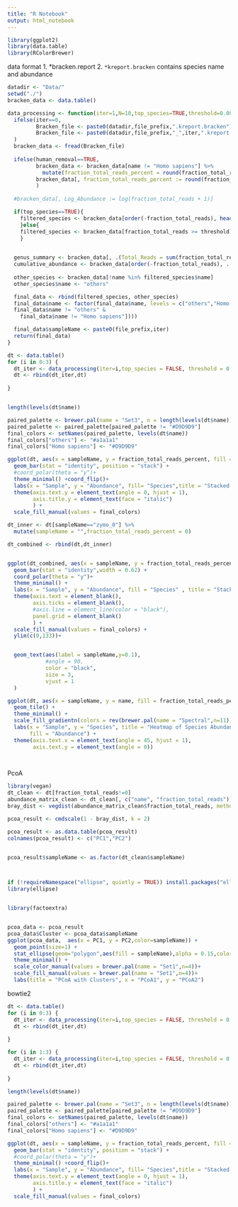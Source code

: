 ```yaml
---
title: "R Notebook"
output: html_notebook
---
```




```r
library(ggplot2)
library(data.table)
library(RColorBrewer)
```


data format
1. *bracken.report
2. ` *kreport.bracken` contains species name and abundance

```r

datadir <- "Data/"
setwd("./")
bracken_data <- data.table()

data_processing <- function(iter=1,N=10,top_species=TRUE,threshold=0.001,human_removal=FALSE,file_prefix="zymo"){
  ifelse(iter==0,
         Bracken_file <- paste0(datadir,file_prefix,".kreport.bracken"),
         Bracken_file <- paste0(datadir,file_prefix,"_",iter,".kreport.bracken")
  )
  bracken_data <- fread(Bracken_file)
  
  ifelse(human_removal==TRUE,
         bracken_data <- bracken_data[name != "Homo sapiens"] %>%
           mutate(fraction_total_reads_percent = round(fraction_total_reads / sum(fraction_total_reads) * 100, 2)),
         bracken_data[, fraction_total_reads_percent := round(fraction_total_reads * 100, 2)]
         )
  
  #bracken_data[, Log_Abundance := log(fraction_total_reads + 1)]  

  if(top_species==TRUE){
    filtered_species <- bracken_data[order(-fraction_total_reads), head(.SD, n = N)]
    }else{
    filtered_species <- bracken_data[fraction_total_reads >= threshold]
    }

    
  genus_summary <- bracken_data[, .(Total_Reads = sum(fraction_total_reads * kraken_assigned_reads)), by = `taxonomy_id`]
  cumulative_abundance <- bracken_data[order(-fraction_total_reads), .(Cumulative_Abundance = cumsum(fraction_total_reads))]
  
  other_species <- bracken_data[!name %in% filtered_species$name]
  other_species$name <- "others"

  final_data <- rbind(filtered_species, other_species)
  final_data$name <- factor(final_data$name, levels = c("others","Homo sapiens",unique(final_data$name[
  final_data$name != "others" & 
    final_data$name != "Homo sapiens"])))

  final_data$sampleName <- paste0(file_prefix,iter)
  return(final_data)
}

```



```r



dt <- data.table()
for (i in 0:3) {
  dt_iter <- data_processing(iter=i,top_species = FALSE, threshold = 0.01,human_removal = TRUE)
  dt <- rbind(dt_iter,dt)
  
}


length(levels(dt$name))

paired_palette <- brewer.pal(name = "Set3", n = length(levels(dt$name)) +1 )
paired_palette <- paired_palette[paired_palette != "#D9D9D9"]
final_colors <- setNames(paired_palette, levels(dt$name))
final_colors["others"] <- "#a1a1a1"
final_colors["Homo sapiens"] <- "#D9D9D9"

ggplot(dt, aes(x = sampleName, y = fraction_total_reads_percent, fill = name)) +
  geom_bar(stat = "identity", position = "stack") +
  #coord_polar(theta = "y")+
  theme_minimal() +coord_flip()+
  labs(x = "Sample", y = "Abundance", fill= "Species",title = "Stacked Bar Plot of Species Abundance") +
  theme(axis.text.y = element_text(angle = 0, hjust = 1), 
        axis.title.y = element_text(face = "italic")
        ) +  
  scale_fill_manual(values = final_colors)

```


```r


dt_inner <- dt[sampleName=="zymo_0"] %>%
  mutate(sampleName = "",fraction_total_reads_percent = 0)

dt_combined <- rbind(dt,dt_inner)


ggplot(dt_combined, aes(x = sampleName, y = fraction_total_reads_percent, fill = name)) +
  geom_bar(stat = "identity",width = 0.62) +
  coord_polar(theta = "y")+
  theme_minimal() +
  labs(x = "Sample", y = "Abundance", fill = "Species" , title = "Stacked Ring Plot of Species Abundance") +
  theme(axis.text = element_blank(), 
        axis.ticks = element_blank(),
        #axis.line = element_line(color = "black"),
        panel.grid = element_blank()
        ) +  
  scale_fill_manual(values = final_colors) +
  ylim(c(0,133))+


  geom_text(aes(label = sampleName,y=0.1),
            #angle = 90,
            color = "black", 
            size = 3, 
            vjust = 1
  )
```


```r
ggplot(dt, aes(x = sampleName, y = name, fill = fraction_total_reads_percent)) +
  geom_tile() + 
  theme_minimal() +
  scale_fill_gradientn(colors = rev(brewer.pal(name = "Spectral",n=11)), na.value = "white")+  
  labs(x = "Sample", y = "Species", title = "Heatmap of Species Abundance",
       fill = "Abundance") +
  theme(axis.text.x = element_text(angle = 45, hjust = 1),  
        axis.text.y = element_text(angle = 0))

                               
```



PcoA

```r

library(vegan)
dt_clean <- dt[fraction_total_reads!=0]
abundance_matrix_clean <- dt_clean[, c("name", "fraction_total_reads")]
bray_dist <- vegdist(abundance_matrix_clean$fraction_total_reads, method = "bray")

pcoa_result <- cmdscale(1 - bray_dist, k = 2)

pcoa_result <- as.data.table(pcoa_result)
colnames(pcoa_result) <- c("PC1","PC2")


pcoa_result$sampleName <- as.factor(dt_clean$sampleName)



if (!requireNamespace("ellipse", quietly = TRUE)) install.packages("ellipse")
library(ellipse)


library(factoextra)


pcoa_data <- pcoa_result
pcoa_data$Cluster <- pcoa_data$sampleName
ggplot(pcoa_data,  aes(x = PC1, y = PC2,color=sampleName)) +
  geom_point(size=1) +
  stat_ellipse(geom="polygon",aes(fill = sampleName),alpha = 0.15,color=NA,level=0.998) +
  theme_minimal() +
  scale_color_manual(values = brewer.pal(name = "Set1",n=4))+
  scale_fill_manual(values = brewer.pal(name = "Set1",n=4))+
  labs(title = "PCoA with Clusters", x = "PCoA1", y = "PCoA2")


```


bowtie2

```r


dt <- data.table()
for (i in 0:3) {
  dt_iter <- data_processing(iter=i,top_species = FALSE, threshold = 0.01,human_removal = FALSE)
  dt <- rbind(dt_iter,dt)
  
}

for (i in 1:3) {
  dt_iter <- data_processing(iter=i,top_species = FALSE, threshold = 0.01,human_removal = FALSE,file_prefix = "zymo_rm_host_2")
  dt <- rbind(dt_iter,dt)
  
}

length(levels(dt$name))

paired_palette <- brewer.pal(name = "Set3", n = length(levels(dt$name)) +1 )
paired_palette <- paired_palette[paired_palette != "#D9D9D9"]
final_colors <- setNames(paired_palette, levels(dt$name))
final_colors["others"] <- "#a1a1a1"
final_colors["Homo sapiens"] <- "#D9D9D9"

ggplot(dt, aes(x = sampleName, y = fraction_total_reads_percent, fill = name)) +
  geom_bar(stat = "identity", position = "stack") +
  #coord_polar(theta = "y")+
  theme_minimal() +coord_flip()+
  labs(x = "Sample", y = "Abundance", fill= "Species",title = "Stacked Bar Plot of Species Abundance") +
  theme(axis.text.y = element_text(angle = 0, hjust = 1), 
        axis.title.y = element_text(face = "italic")
        ) +  
  scale_fill_manual(values = final_colors)


```


